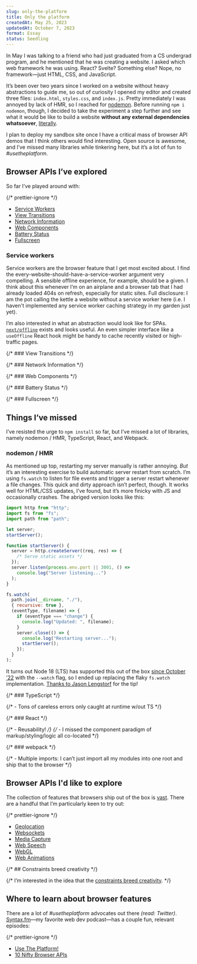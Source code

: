 ```yaml
---
slug: only-the-platform
title: Only the platform
createdAt: May 25, 2023
updatedAt: October 7, 2023
format: Essay
status: Seedling
---
```


In May I was talking to a friend who had just graduated from a CS undergrad program, and he mentioned that he was creating a website. I asked which web framework he was using. React? Svelte? Something else? Nope, no framework—just HTML, CSS, and JavaScript.

It’s been over two years since I worked on a website without heavy abstractions to guide me, so out of curiosity I opened my editor and created three files: `index.html`, `styles.css`, and `index.js`. Pretty immediately I was annoyed by lack of HMR, so I reached for <a href="https://www.npmjs.com/package/nodemon" target="_blank">nodemon</a>. Before running `npm i nodemon`, though, I decided to take the experiment a step further and see what it would be like to build a website **without any external dependencies whatsoever**, <a href="https://github.com/pmillspaugh/only-the-platform/blob/main/package.json" target="_blank">literally</a>.

I plan to deploy my sandbox site once I have a critical mass of browser API demos that I think others would find interesting. Open source is awesome, and I’ve missed many libraries while tinkering here, but it’s a lot of fun to _#usetheplatform_.

## Browser APIs I’ve explored

So far I’ve played around with:

{/* prettier-ignore */}
- <a href="https://developer.mozilla.org/en-US/docs/Web/API/Service_Worker_API" target="_blank">Service Workers</a>
- <a href="https://developer.mozilla.org/en-US/docs/Web/API/View_Transitions_API" target="_blank">View Transitions</a>
- <a href="https://developer.mozilla.org/en-US/docs/Web/API/Network_Information_API" target="_blank">Network Information</a>
- <a href="https://developer.mozilla.org/en-US/docs/Web/API/Web_components" target="_blank">Web Components</a>
- <a href="https://developer.mozilla.org/en-US/docs/Web/API/Battery_Status_API" target="_blank">Battery Status</a>
- <a href="https://developer.mozilla.org/en-US/docs/Web/API/Fullscreen_API" target="_blank">Fullscreen</a>

### Service workers

Service workers are the browser feature that I get most excited about. I find the every-website-should-have-a-service-worker argument very compelling. A sensible offline experience, for example, should be a given. I think about this whenever I’m on an airplane and a browser tab that I had already loaded 404s on refresh, especially for static sites. Full disclosure: I am the pot calling the kettle a website without a service worker here (i.e. I haven't implemented any service worker caching strategy in my garden just yet).

I’m also interested in what an abstraction would look like for SPAs. <a href="https://github.com/hanford/next-offline" target="_blank">`next/offline`</a> exists and looks useful. An even simpler interface like a `useOffline` React hook might be handy to cache recently visited or high-traffic pages.

{/* ### View Transitions */}

{/* ### Network Information */}

{/* ### Web Components */}

{/* ### Battery Status */}

{/* ### Fullscreen */}

## Things I’ve missed

I’ve resisted the urge to `npm install` so far, but I’ve missed a lot of libraries, namely nodemon / HMR, TypeScript, React, and Webpack.

### nodemon / HMR

As mentioned up top, restarting my server manually is rather annoying. _But_ it’s an interesting exercise to build automatic server restart from scratch. I’m using `fs.watch` to listen for file events and trigger a server restart whenever a file changes. This quick and dirty approach isn’t perfect, though. It works well for HTML/CSS updates, I’ve found, but it’s more finicky with JS and occasionally crashes. The abriged version looks like this:

```js server.js
import http from "http";
import fs from "fs";
import path from "path";

let server;
startServer();

function startServer() {
  server = http.createServer((req, res) => {
    /* Serve static assets */
  });
  server.listen(process.env.port || 3001, () =>
    console.log("Server listening...")
  );
}

fs.watch(
  path.join(__dirname, "./"),
  { recursive: true },
  (eventType, filename) => {
    if (eventType === "change") {
      console.log("Updated: ", filename);
    }
    server.close(() => {
      console.log("Restarting server...");
      startServer();
    });
  }
);
```

It turns out Node 18 (LTS) has supported this out of the box <a href="https://nodejs.org/en/blog/release/v18.11.0" target="_blank">since October ’22</a> with the `--watch` flag, so I ended up replacing the flaky `fs.watch` implementation. <a href="https://twitter.com/jlengstorf/status/1707521630585676224" target="_blank">Thanks to Jason Lengstorf</a> for the tip!

{/* ### TypeScript */}

{/* - Tons of careless errors only caught at runtime w/out TS */}

{/* ### React */}

{/* - Reusability! */}
{/* - I missed the component paradigm of markup/styling/logic all co-located */}

{/* ### webpack */}

{/* - Multiple imports: I can’t just import all my modules into one root and ship that to the browser */}

## Browser APIs I'd like to explore

The collection of features that browsers ship out of the box is <a href="https://developer.mozilla.org/en-US/docs/Web/API" target="_blank">vast</a>. There are a handful that I’m particularly keen to try out:

{/* prettier-ignore */}
- <a href="https://developer.mozilla.org/en-US/docs/Web/API/Geolocation_API" target="_blank">Geolocation</a>
- <a href="https://developer.mozilla.org/en-US/docs/Web/API/WebSockets_API" target="_blank">Websockets</a>
- <a href="https://developer.mozilla.org/en-US/docs/Web/API/Media_Capture_and_Streams_API" target="_blank">Media Capture</a>
- <a href="https://developer.mozilla.org/en-US/docs/Web/API/Web_Speech_API" target="_blank">Web Speech</a>
- <a href="https://developer.mozilla.org/en-US/docs/Glossary/WebGL" target="_blank">WebGL</a>
- <a href="https://developer.mozilla.org/en-US/docs/Web/API/Web_Animations_API" target="_blank">Web Animations</a>

{/* ## Constraints breed creativity */}

{/* I’m interested in the idea that the <a href="https://en.wikipedia.org/wiki/Creative_limitation" target="_blank">constraints breed creativity</a>. */}

## Where to learn about browser features

There are a lot of _#usetheplatform_ advocates out there _(read: Twitter)_. <a href="https://syntax.fm/" target="_blank">Syntax.fm</a>—my favorite web dev podcast—has a couple fun, relevant episodes:

{/* prettier-ignore */}
- <a href="https://syntax.fm/show/522/use-the-platform" target="_blank">Use The Platform!</a>
- <a href="https://syntax.fm/show/456/10-nifty-browser-apis" target="_blank">10 Nifty Browser APIs</a>
